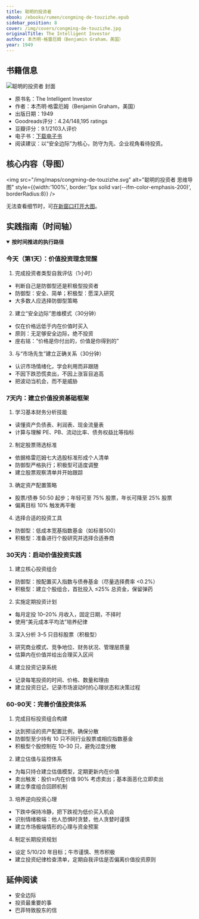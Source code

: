 ```yaml
---
title: 聪明的投资者
ebook: /ebooks/rumen/congming-de-touzizhe.epub
sidebar_position: 8
cover: /img/covers/congming-de-touzizhe.jpg
originalTitle: The Intelligent Investor
author: 本杰明·格雷厄姆（Benjamin Graham，美国）
year: 1949
---
```


## 书籍信息

<div style={{ display: 'flex', gap: '16px', alignItems: 'stretch', flexWrap: 'wrap', border: '1px solid var(--ifm-color-emphasis-200)', borderRadius: 8, padding: '12px' }}>
  <div style={{ flex: '0 0 160px' }}>
    <img src="/img/covers/congming-de-touzizhe.jpg" alt="聪明的投资者 封面" style={{ width: 160, height: 220, objectFit: 'cover', borderRadius: 4 }} />
  </div>
  <div style={{ flex: 1, display: 'flex', flexDirection: 'column', justifyContent: 'center' }}>
    <ul>
      <li>原书名：The Intelligent Investor</li>
      <li>作者：本杰明·格雷厄姆（Benjamin Graham，美国）</li>
      <li>出版日期：1949</li>
      <li>Goodreads评分：4.24/148,195 ratings</li>
      <li>豆瓣评分：9.1/2103人评价</li>
      <li>电子书：<a href="/ebooks/rumen/congming-de-touzizhe.epub">下载电子书</a></li>
      <li>阅读建议：以“安全边际”为核心，防守为先、企业视角看待投资。</li>
    </ul>
  </div>
</div>

## 核心内容（导图）

<img src="/img/maps/congming-de-touzizhe.svg" alt="聪明的投资者 思维导图" style={{width:'100%', border:'1px solid var(--ifm-color-emphasis-200)', borderRadius:8}} />
<div style={{marginTop:8}}>
  无法查看细节时，可<a href="/img/maps/congming-de-touzizhe.svg" target="_blank" rel="noreferrer">在新窗口打开大图</a>。
</div>

## 实践指南（时间轴）

<div className="practice-timeline">
<details open>
  <summary><b>按时间推进的执行路径</b></summary>

  ### 今天（第1天）：价值投资理念觉醒

  1. 完成投资者类型自我评估（1小时）
  - 判断自己是防御型还是积极型投资者
  - 防御型：安全、简单；积极型：愿深入研究
  - 大多数人应选择防御型策略

  2. 建立“安全边际”思维模式（30分钟）
  - 仅在价格远低于内在价值时买入
  - 原则：无足够安全边际，绝不投资
  - 座右铭：“价格是你付出的，价值是你得到的”

  3. 与“市场先生”建立正确关系（30分钟）
  - 认识市场情绪化，学会利用而非跟随
  - 不因下跌恐慌卖出，不因上涨盲目追高
  - 把波动当机会，而不是威胁

  ### 7天内：建立价值投资基础框架

  1. 学习基本财务分析技能
  - 读懂资产负债表、利润表、现金流量表
  - 计算与理解 PE、PB、流动比率、债务权益比等指标

  2. 制定股票筛选标准
  - 依据格雷厄姆七大选股标准形成个人清单
  - 防御型严格执行；积极型可适度调整
  - 建立股票观察清单并开始跟踪

  3. 确定资产配置策略
  - 股票/债券 50:50 起步；年轻可至 75% 股票，年长可降至 25% 股票
  - 偏离目标 10% 触发再平衡

  4. 选择合适的投资工具
  - 防御型：低成本宽基指数基金（如标普500）
  - 积极型：准备进行个股研究并选择合适券商

  ### 30天内：启动价值投资实践

  1. 建立核心投资组合
  - 防御型：按配置买入指数与债券基金（尽量选择费率 &lt;0.2%）
  - 积极型：建立个股组合，首批投入 ≤25% 总资金，保留弹药

  2. 实施定期投资计划
  - 每月定投 10–20% 月收入，固定日期，不择时
  - 使用“美元成本平均法”培养纪律

  3. 深入分析 3–5 只目标股票（积极型）
  - 研究商业模式、竞争地位、财务状况、管理层质量
  - 估算内在价值并给出合理买入区间

  4. 建立投资记录系统
  - 记录每笔投资的时间、价格、数量和理由
  - 建立投资日记，记录市场波动时的心理状态和决策过程

  ### 60-90天：完善价值投资体系

  1. 完成目标投资组合构建
  - 达到预设的资产配置比例，确保分散
  - 防御型至少持有 10 只不同行业股票或相应指数基金
  - 积极型个股控制在 10–30 只，避免过度分散

  2. 建立估值与监控体系
  - 为每只持仓建立估值模型，定期更新内在价值
  - 卖出触发：股价≥内在价值 90% 考虑卖出；基本面恶化立即卖出
  - 建立季度组合回顾机制

  3. 培养逆向投资心理
  - 下跌中保持冷静，把下跌视为低价买入机会
  - 识别情绪极端：他人恐惧时贪婪，他人贪婪时谨慎
  - 建立市场极端情形的心理与资金预案

  4. 制定长期投资规划
  - 设定 5/10/20 年目标；牛市谨慎、熊市积极
  - 建立投资纪律检查清单，定期自我评估是否偏离价值投资原则

</details>
</div>

## 延伸阅读

- 安全边际
- 投资最重要的事
- 巴菲特致股东的信
